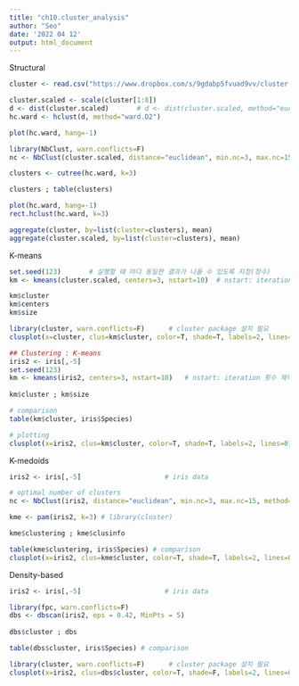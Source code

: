 ```yaml
---
title: "ch10.cluster_analysis"
author: "Seo"
date: '2022 04 12'
output: html_document
---
```


Structural

```r
cluster <- read.csv("https://www.dropbox.com/s/9gdabp5fvuad9vv/cluster.csv?dl=1", header=F, col.names=c("실내시설", "메뉴", "가격", "서비스", "편리성", "인지도", "위생", "숙박", "이용횟수", "레스토랑", "지불비용", "인원", "동반", "형태", "위치", "만족도", "재구매", "성별", "연령", "직업", "최종학력", "소득"))

cluster.scaled <- scale(cluster[1:8])
d <- dist(cluster.scaled)  		# d <- dist(cluster.scaled, method="euclidean")
hc.ward <- hclust(d, method="ward.D2")

plot(hc.ward, hang=-1)
```

```r
library(NbClust, warn.conflicts=F)
nc <- NbClust(cluster.scaled, distance="euclidean", min.nc=3, max.nc=15, method="ward.D2")
```

```r
clusters <- cutree(hc.ward, k=3)

clusters ; table(clusters)
```

```r
plot(hc.ward, hang=-1)
rect.hclust(hc.ward, k=3)
```

```r
aggregate(cluster, by=list(cluster=clusters), mean)
aggregate(cluster.scaled, by=list(cluster=clusters), mean)
```

K-means

```r
set.seed(123)		# 실행할 때 마다 동일한 결과가 나올 수 있도록 지정(정수)
km <- kmeans(cluster.scaled, centers=3, nstart=10)	# nstart: iteration 횟수 제약

km$cluster
km$centers
km$size
```

```r
library(cluster, warn.conflicts=F)		# cluster package 설치 필요
clusplot(x=cluster, clus=km$cluster, color=T, shade=T, labels=2, lines=0)
```

```r
## Clustering : K-means 
iris2 <- iris[,-5]
set.seed(123)
km <- kmeans(iris2, centers=3, nstart=10)	# nstart: iteration 횟수 제약
 
km$cluster ; km$size
```

```r
# comparison
table(km$cluster, iris$Species)

# plotting
clusplot(x=iris2, clus=km$cluster, color=T, shade=T, labels=2, lines=0)

```

K-medoids

```r
iris2 <- iris[,-5]                     # iris data

# optimal number of clusters
nc <- NbClust(iris2, distance="euclidean", min.nc=3, max.nc=15, method="ward.D2")
```

```r
kme <- pam(iris2, k=3) # library(cluster)

kme$clustering ; kme$clusinfo
```

```r
table(kme$clustering, iris$Species) # comparison
clusplot(x=iris2, clus=kme$cluster, color=T, shade=T, labels=2, lines=0) # plotting
```

Density-based

```r
iris2 <- iris[,-5]                     # iris data

library(fpc, warn.conflicts=F)
dbs <- dbscan(iris2, eps = 0.42, MinPts = 5)
 
dbs$cluster ; dbs
```

```r
table(dbs$cluster, iris$Species) # comparison

library(cluster, warn.conflicts=F)		# cluster package 설치 필요
clusplot(x=iris2, clus=dbs$cluster, color=T, shade=F, labels=2, lines=0) # plotting
```

